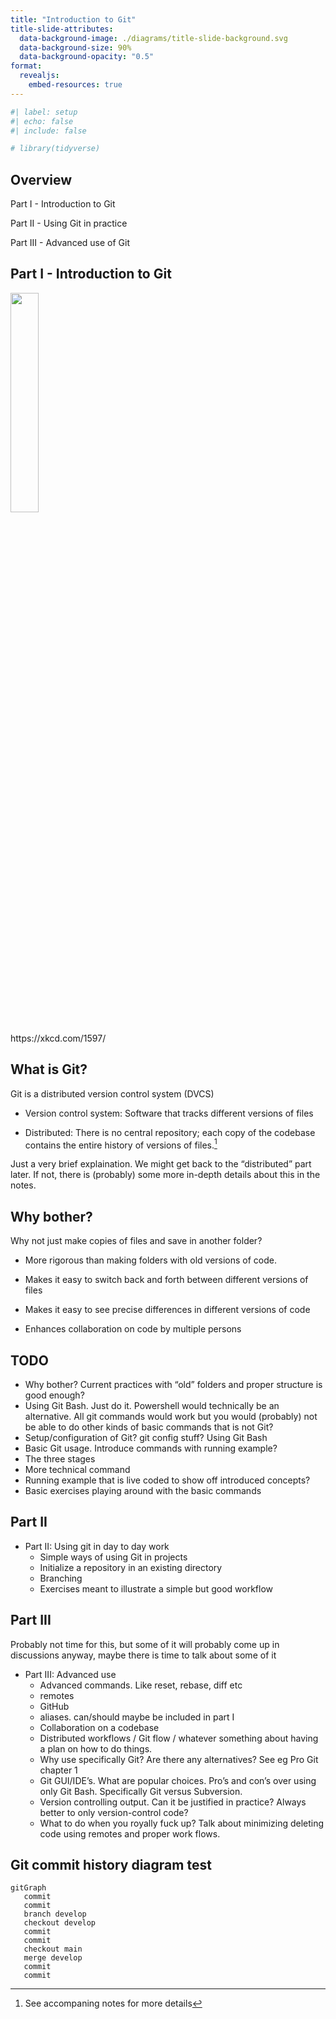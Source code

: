 ```yaml
---
title: "Introduction to Git"
title-slide-attributes:
  data-background-image: ./diagrams/title-slide-background.svg
  data-background-size: 90%
  data-background-opacity: "0.5"
format:
  revealjs:
    embed-resources: true
---
```


```r
#| label: setup
#| echo: false
#| include: false

# library(tidyverse)
```

## Overview

Part I - Introduction to Git

Part II - Using Git in practice

Part III - Advanced use of Git


## Part I - Introduction to Git

![](images/xkcd_git.png){width=30% fig-align="center"}

::: aside
https://xkcd.com/1597/
:::

## What is Git?

Git is a distributed version control system (DVCS)

- Version control system: Software that tracks different versions of files

- Distributed: There is no central repository; each copy of the codebase contains the
  entire history of versions of files.^[See accompaning notes for more details]

::: {.notes}
Just a very brief explaination. We might get back to the "distributed" part later. If not,
there is (probably) some more in-depth details about this in the notes.
:::


## Why bother?

Why not just make copies of files and save in another folder?

- More rigorous than making folders with old versions of code.

- Makes it easy to switch back and forth between different versions of files

- Makes it easy to see precise differences in different versions of code

- Enhances collaboration on code by multiple persons

## TODO

  - Why bother? Current practices with "old" folders and proper structure is good enough?
  - Using Git Bash. Just do it. Powershell would technically be an alternative. All git commands
    would work but you would (probably) not be able to do other kinds of basic commands that is
    not Git?
  - Setup/configuration of Git? git config stuff? Using Git Bash
  - Basic Git usage. Introduce commands with running example?
  - The three stages
  - More technical command
  - Running example that is live coded to show off introduced concepts?
  - Basic exercises playing around with the basic commands


## Part II

- Part II: Using git in day to day work
  - Simple ways of using Git in projects
  - Initialize a repository in an existing directory
  - Branching
  - Exercises meant to illustrate a simple but good workflow

## Part III

Probably not time for this, but some of it will probably come up in discussions
anyway, maybe there is time to talk about some of it

- Part III: Advanced use
  - Advanced commands. Like reset, rebase, diff etc
  - remotes
  - GitHub
  - aliases. can/should maybe be included in part I
  - Collaboration on a codebase
  - Distributed workflows / Git flow / whatever something about having a plan on how to do things.
  - Why use specifically Git? Are there any alternatives? See eg Pro Git chapter 1
  - Git GUI/IDE's. What are popular choices. Pro's and con's over using only Git Bash. Specifically
    Git versus Subversion.
  - Version controlling output. Can it be justified in practice? Always better to only version-control code?
  - What to do when you royally fuck up? Talk about minimizing deleting code using remotes and proper
    work flows. 
 
  
## Git commit history diagram test


```mermaid
gitGraph
   commit
   commit
   branch develop
   checkout develop
   commit
   commit
   checkout main
   merge develop
   commit
   commit
```




